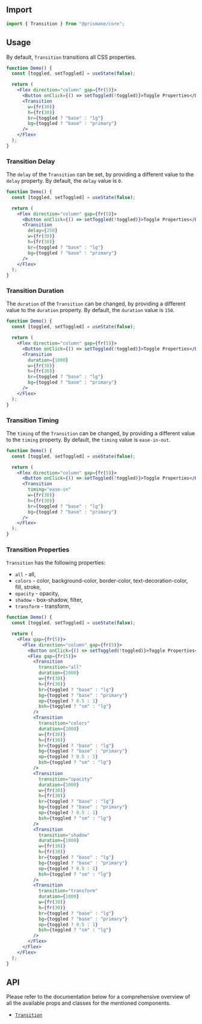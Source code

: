## Import

```js
import { Transition } from "@prismane/core";
```

## Usage

By default, `Transition` transitions all CSS properties.

```jsx
function Demo() {
  const [toggled, setToggled] = useState(false);

  return (
    <Flex direction="column" gap={fr(5)}>
      <Button onClick={() => setToggled(!toggled)}>Toggle Properties</Button>
      <Transition
        w={fr(30)}
        h={fr(30)}
        br={toggled ? "base" : "lg"}
        bg={toggled ? "base" : "primary"}
      />
    </Flex>
  );
}
```

### Transition Delay

The `delay` of the `Transition` can be set, by providing a different value to the `delay` property. By default, the `delay` value is `0`.

```jsx
function Demo() {
  const [toggled, setToggled] = useState(false);

  return (
    <Flex direction="column" gap={fr(5)}>
      <Button onClick={() => setToggled(!toggled)}>Toggle Properties</Button>
      <Transition
        delay={250}
        w={fr(30)}
        h={fr(30)}
        br={toggled ? "base" : "lg"}
        bg={toggled ? "base" : "primary"}
      />
    </Flex>
  );
}
```

### Transition Duration

The `duration` of the `Transition` can be changed, by providing a different value to the `duration` property. By default, the `duration` value is `150`.

```jsx
function Demo() {
  const [toggled, setToggled] = useState(false);

  return (
    <Flex direction="column" gap={fr(5)}>
      <Button onClick={() => setToggled(!toggled)}>Toggle Properties</Button>
      <Transition
        duration={1000}
        w={fr(30)}
        h={fr(30)}
        br={toggled ? "base" : "lg"}
        bg={toggled ? "base" : "primary"}
      />
    </Flex>
  );
}
```

### Transition Timing

The `timing` of the `Transition` can be changed, by providing a different value to the `timing` property. By default, the `timing` value is `ease-in-out`.

```jsx
function Demo() {
  const [toggled, setToggled] = useState(false);

  return (
    <Flex direction="column" gap={fr(5)}>
      <Button onClick={() => setToggled(!toggled)}>Toggle Properties</Button>
      <Transition
        timing="ease-in"
        w={fr(30)}
        h={fr(30)}
        br={toggled ? "base" : "lg"}
        bg={toggled ? "base" : "primary"}
      />
    </Flex>
  );
}
```

### Transition Properties

`Transition` has the following properties:

- `all` - all,
- `colors` - color, background-color, border-color, text-decoration-color, fill, stroke,
- `opacity` - opacity,
- `shadow` - box-shadow, filter,
- `transform` - transform,

```jsx
function Demo() {
  const [toggled, setToggled] = useState(false);

  return (
    <Flex gap={fr(5)}>
      <Flex direction="column" gap={fr(5)}>
        <Button onClick={() => setToggled(!toggled)}>Toggle Properties</Button>
        <Flex gap={fr(5)}>
          <Transition
            transition="all"
            duration={1000}
            w={fr(30)}
            h={fr(30)}
            br={toggled ? "base" : "lg"}
            bg={toggled ? "base" : "primary"}
            op={toggled ? 0.5 : 1}
            bsh={toggled ? "sm" : "lg"}
          />
          <Transition
            transition="colors"
            duration={1000}
            w={fr(30)}
            h={fr(30)}
            br={toggled ? "base" : "lg"}
            bg={toggled ? "base" : "primary"}
            op={toggled ? 0.5 : 1}
            bsh={toggled ? "sm" : "lg"}
          />
          <Transition
            transition="opacity"
            duration={1000}
            w={fr(30)}
            h={fr(30)}
            br={toggled ? "base" : "lg"}
            bg={toggled ? "base" : "primary"}
            op={toggled ? 0.5 : 1}
            bsh={toggled ? "sm" : "lg"}
          />
          <Transition
            transition="shadow"
            duration={1000}
            w={fr(30)}
            h={fr(30)}
            br={toggled ? "base" : "lg"}
            bg={toggled ? "base" : "primary"}
            op={toggled ? 0.5 : 1}
            bsh={toggled ? "sm" : "lg"}
          />
          <Transition
            transition="transform"
            duration={1000}
            w={fr(30)}
            h={fr(30)}
            br={toggled ? "base" : "lg"}
            bg={toggled ? "base" : "primary"}
            op={toggled ? 0.5 : 1}
            bsh={toggled ? "sm" : "lg"}
          />
        </Flex>
      </Flex>
    </Flex>
  );
}
```

## API

Please refer to the documentation below for a comprehensive overview of all the available props and classes for the mentioned components.

- [`Transition`](/docs/components-api/transition-api)
